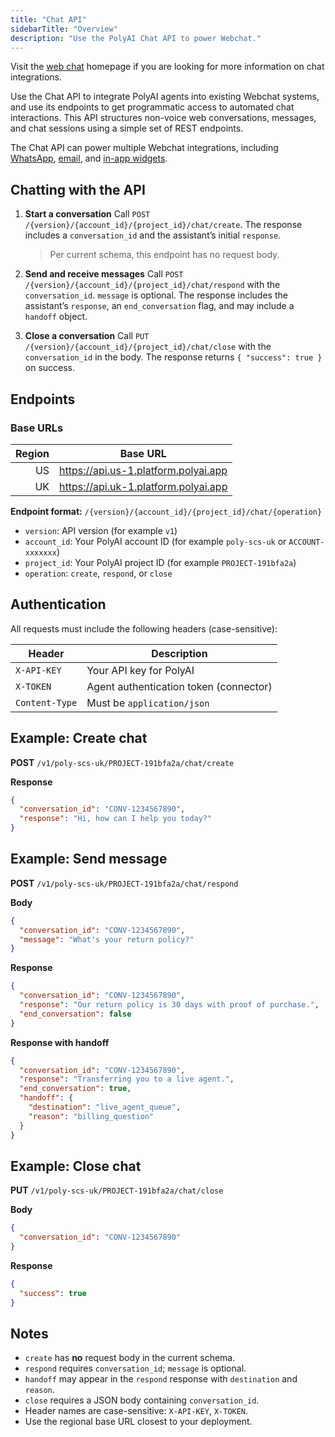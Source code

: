 ```yaml
---
title: "Chat API"
sidebarTitle: "Overview"
description: "Use the PolyAI Chat API to power Webchat."
---
```


<Tip>Visit the [web chat](/webchat/introduction) homepage if you are looking for more information on chat integrations.</Tip>

Use the Chat API to integrate PolyAI agents into existing <Tooltip tip="Non-voice chat systems, including in-browser chats and widgets, as well as SMS and email conversations.">Webchat</Tooltip> systems, and use its endpoints to get programmatic access to automated chat interactions. This API structures non-voice web conversations, messages, and chat sessions using a simple set of REST endpoints.

The Chat API can power multiple Webchat integrations, including [WhatsApp](/integrations/web-chat/whatsapp), [email](/integrations/web-chat/email), and [in-app widgets](/integrations/web-chat/in-app-chat).

## Chatting with the API

1. **Start a conversation**
   Call `POST /{version}/{account_id}/{project_id}/chat/create`.
   The response includes a `conversation_id` and the assistant’s initial `response`.
   > Per current schema, this endpoint has no request body.

2. **Send and receive messages**
   Call `POST /{version}/{account_id}/{project_id}/chat/respond` with the `conversation_id`.
   `message` is optional. The response includes the assistant’s `response`, an `end_conversation` flag, and may include a `handoff` object.

3. **Close a conversation**
   Call `PUT /{version}/{account_id}/{project_id}/chat/close` with the `conversation_id` in the body.
   The response returns `{ "success": true }` on success.

## Endpoints

### Base URLs

| Region | Base URL                                  |
|-------:|-------------------------------------------|
| US     | https://api.us-1.platform.polyai.app      |
| UK     | https://api.uk-1.platform.polyai.app      |

**Endpoint format:**
`/{version}/{account_id}/{project_id}/chat/{operation}`

- `version`: API version (for example `v1`)
- `account_id`: Your PolyAI account ID (for example `poly-scs-uk` or `ACCOUNT-xxxxxxx`)
- `project_id`: Your PolyAI project ID (for example `PROJECT-191bfa2a`)
- `operation`: `create`, `respond`, or `close`

## Authentication

All requests must include the following headers (case-sensitive):

| Header       | Description                              |
|--------------|------------------------------------------|
| `X-API-KEY`  | Your API key for PolyAI                  |
| `X-TOKEN`    | Agent authentication token (connector)   |
| `Content-Type` | Must be `application/json`             |

## Example: Create chat

**POST**
`/v1/poly-scs-uk/PROJECT-191bfa2a/chat/create`

**Response**

```json
{
  "conversation_id": "CONV-1234567890",
  "response": "Hi, how can I help you today?"
}
```

## Example: Send message

**POST**
`/v1/poly-scs-uk/PROJECT-191bfa2a/chat/respond`

**Body**

```json
{
  "conversation_id": "CONV-1234567890",
  "message": "What's your return policy?"
}
```

**Response**

```json
{
  "conversation_id": "CONV-1234567890",
  "response": "Our return policy is 30 days with proof of purchase.",
  "end_conversation": false
}
```

**Response with handoff**

```json
{
  "conversation_id": "CONV-1234567890",
  "response": "Transferring you to a live agent.",
  "end_conversation": true,
  "handoff": {
    "destination": "live_agent_queue",
    "reason": "billing_question"
  }
}
```

## Example: Close chat

**PUT**
`/v1/poly-scs-uk/PROJECT-191bfa2a/chat/close`

**Body**

```json
{
  "conversation_id": "CONV-1234567890"
}
```

**Response**

```json
{
  "success": true
}
```

## Notes

- `create` has **no** request body in the current schema.
- `respond` requires `conversation_id`; `message` is optional.
- `handoff` may appear in the `respond` response with `destination` and `reason`.
- `close` requires a JSON body containing `conversation_id`.
- Header names are case-sensitive: `X-API-KEY`, `X-TOKEN`.
- Use the regional base URL closest to your deployment.